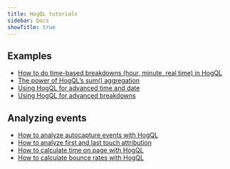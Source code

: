 ```yaml
---
title: HogQL tutorials
sidebar: Docs
showTitle: true
---
```


## Examples

- [How to do time-based breakdowns (hour, minute, real time) in HogQL](/tutorials/time-breakdowns)
- [The power of HogQL’s sum() aggregation](/tutorials/hogql-sum-aggregation)		
- [Using HogQL for advanced time and date](/tutorials/hogql-date-time-filters)
- [Using HogQL for advanced breakdowns](/tutorials/hogql-breakdowns)	

## Analyzing events

- [How to analyze autocapture events with HogQL](/tutorials/hogql-autocapture)
- [How to analyze first and last touch attribution](/tutorials/first-last-touch-attribution)
- [How to calculate time on page with HogQL](/tutorials/time-on-page)
- [How to calculate bounce rates with HogQL](/tutorials/bounce-rate)
